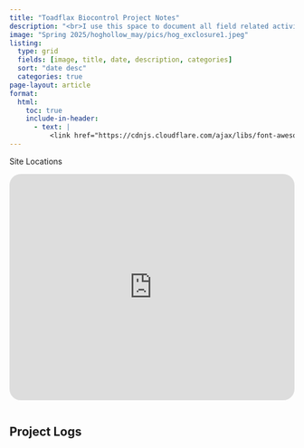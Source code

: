 ```yaml
---
title: "Toadflax Biocontrol Project Notes"
description: "<br>I use this space to document all field related activities for my PhD at Montana State University and activities related to the biological control of yellow and Dalmatian toadflax. This work is ongoing, and I will update this page with new material as it occurs."
image: "Spring 2025/hoghollow_may/pics/hog_exclosure1.jpeg"
listing:
  type: grid
  fields: [image, title, date, description, categories]
  sort: "date desc"    
  categories: true
page-layout: article    
format:   
  html:    
    toc: true 
    include-in-header:
      - text: |
          <link href="https://cdnjs.cloudflare.com/ajax/libs/font-awesome/5.15.4/css/all.min.css" rel="stylesheet">
---  
```

       
<div class="dropdown">
  <div class="fieldsite-header">Site Locations</div>
  <div class="dropdown-content"><div style="padding: 1em 0;">
  <iframe src="https://www.google.com/maps/d/u/0/embed?mid=1ODiqTulmXsfuWONAk-Tlu-Sk_fw8Jss&ehbc=2E312F" 
        width="100%" 
        height="400" 
        style="border: 0; border-radius: 20px;"
        allowfullscreen 
        loading="lazy">
      </iframe> 
    </div>
  </div> 
</div>        
   

<h2>Project Logs</h2>


 
<script>
document.addEventListener("DOMContentLoaded", function() {
  document.querySelectorAll('.fieldsite-header').forEach(header => {
    header.addEventListener('click', () => {
      const content = header.nextElementSibling;
      content.classList.toggle('active');
    });
  });
});
</script>